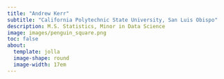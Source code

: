 ```yaml
---
title: "Andrew Kerr"
subtitle: "California Polytechnic State University, San Luis Obispo"
description: M.S. Statistics, Minor in Data Science
image: images/penguin_square.png
toc: false
about: 
  template: jolla
  image-shape: round
  image-width: 17em
---
```

